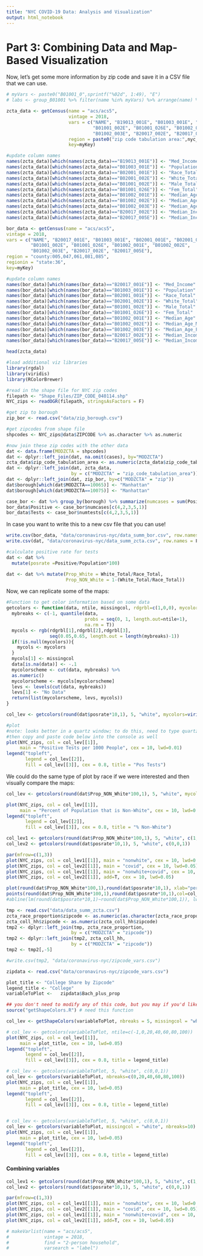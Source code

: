 ```yaml
---
title: "NYC COVID-19 Data: Analysis and Visualization"
output: html_notebook
---
```


# Part 3: Combining Data and Map-Based Visualization

Now, let's get some more information by zip code and save it in a CSV file that we can use.  
```r
# myVars <- paste0("B01001_0",sprintf("%02d", 1:49), "E")
# labs <- group_B01001 %>% filter(name %in% myVars) %>% arrange(name) %>% select(name,label)

zcta_data <- getCensus(name = "acs/acs5",
                       vintage = 2018,
                       vars = c("NAME", "B19013_001E", "B01003_001E", "B02001_001E", "B02001_002E",
                                "B01001_002E", "B01001_026E", "B01002_001E", "B01002_002E",
                                "B01002_003E", "B20017_002E", "B20017_005E"),
                       region = paste0("zip code tabulation area:",nyc_zipcode_string),
                       key=myKey)

#update column names
names(zcta_data)[which(names(zcta_data)=="B19013_001E")] <- "Med_Income"
names(zcta_data)[which(names(zcta_data)=="B01003_001E")] <- "Population"
names(zcta_data)[which(names(zcta_data)=="B02001_001E")] <- "Race_Total"
names(zcta_data)[which(names(zcta_data)=="B02001_002E")] <- "White_Total"
names(zcta_data)[which(names(zcta_data)=="B01001_002E")] <- "Male_Total"
names(zcta_data)[which(names(zcta_data)=="B01001_026E")] <- "Fem_Total"
names(zcta_data)[which(names(zcta_data)=="B01002_001E")] <- "Median_Age"
names(zcta_data)[which(names(zcta_data)=="B01002_002E")] <- "Median_Age_Male"
names(zcta_data)[which(names(zcta_data)=="B01002_003E")] <- "Median_Age_Fem"
names(zcta_data)[which(names(zcta_data)=="B20017_002E")] <- "Median_Income_Male"
names(zcta_data)[which(names(zcta_data)=="B20017_005E")] <- "Median_Income_Fem"
```

```r
bor_data <- getCensus(name = "acs/acs5",
vintage = 2018,
vars = c("NAME", "B20017_001E", "B01003_001E", "B02001_001E", "B02001_002E",
         "B01001_002E", "B01001_026E", "B01002_001E", "B01002_002E",
         "B01002_003E", "B20017_002E", "B20017_005E"),
region = "county:005,047,061,081,085",
regionin = "state:36",
key=myKey)

#update column names
names(bor_data)[which(names(bor_data)=="B20017_001E")] <- "Med_Income"
names(bor_data)[which(names(bor_data)=="B01003_001E")] <- "Population"
names(bor_data)[which(names(bor_data)=="B02001_001E")] <- "Race_Total"
names(bor_data)[which(names(bor_data)=="B02001_002E")] <- "White_Total"
names(bor_data)[which(names(bor_data)=="B01001_002E")] <- "Male_Total"
names(bor_data)[which(names(bor_data)=="B01001_026E")] <- "Fem_Total"
names(bor_data)[which(names(bor_data)=="B01002_001E")] <- "Median_Age"
names(bor_data)[which(names(bor_data)=="B01002_002E")] <- "Median_Age_Male"
names(bor_data)[which(names(bor_data)=="B01002_003E")] <- "Median_Age_Fem"
names(bor_data)[which(names(bor_data)=="B20017_002E")] <- "Median_Income_Male"
names(bor_data)[which(names(bor_data)=="B20017_005E")] <- "Median_Income_Fem"
```


```r
head(zcta_data)
```
   
   
```r
#load additional viz libraries
library(rgdal)
library(viridis)
library(RColorBrewer)
```
   
```r
#read in the shape file for NYC zip codes
filepath <- "Shape_Files/ZIP_CODE_040114.shp"
NYC_zips <- readOGR(filepath, stringsAsFactors = F)

#get zip to borough
zip_bor <- read.csv("data/zip_borough.csv")

#get zipcodes from shape file
shpcodes <- NYC_zips@data$ZIPCODE %>% as.character %>% as.numeric

#now join these zip codes with the other data
dat <- data.frame(MODZCTA = shpcodes)
dat <- dplyr::left_join(dat, na.omit(cases), by="MODZCTA")
zcta_data$zip_code_tabulation_area <- as.numeric(zcta_data$zip_code_tabulation_area)
dat <- dplyr::left_join(dat, zcta_data, 
                        by = c("MODZCTA" = "zip_code_tabulation_area"))
dat <- dplyr::left_join(dat, zip_bor, by=c("MODZCTA" = "zip"))
dat$borough[which(dat$MODZCTA==10065)] <- "Manhattan"
dat$borough[which(dat$MODZCTA==10075)] <- "Manhattan"

case_bor <- dat %>% group_by(borough) %>% summarize(numcases = sum(Positive, na.rm=T), numtests = sum(Total, na.rm=T))
bor_data$Positive <- case_bor$numcases[c(4,2,3,5,1)]
bor_data$Tests <- case_bor$numtests[c(4,2,3,5,1)]
```
  
In case you want to write this to a new csv file that you can use!
```r
write.csv(bor_data, "data/coronavirus-nyc/data_summ_bor.csv", row.names = F)
write.csv(dat, "data/coronavirus-nyc/data_summ_zcta.csv", row.names = F)
```
  
```r
#calculate positive rate for tests
dat <- dat %>% 
  mutate(posrate =Positive/Population*100)

dat <- dat %>% mutate(Prop_White = White_Total/Race_Total,
                      Prop_NON_White = 1-(White_Total/Race_Total)) 
```
  
Now, we can replicate some of the maps:  
```r
#Function to get color information based on some data
getcolors <- function(data, ntile, missingcol, rdgrbl=c(1,0,0), mycolors=NULL){
  mybreaks <- c(-1, quantile(data, 
                             probs = seq(0, 1, length.out=ntile+1), 
                             na.rm = T))
  mycols <- rgb(rdgrbl[1],rdgrbl[2],rdgrbl[3], 
                seq(0.05,0.65, length.out = length(mybreaks)-1))
  if(!is.null(mycolors)){
    mycols <- mycolors
  }
  mycols[1] <- missingcol
  data[is.na(data)] <- -.1
  mycolorscheme <- cut(data, mybreaks) %>%
  as.numeric()
  mycolorscheme <- mycols[mycolorscheme]
  levs <- levels(cut(data, mybreaks))
  levs[1] <- "No Data"
  return(list(mycolorscheme, levs, mycols))
}

col_lev <- getcolors(round(dat$posrate*10,1), 5, "white", mycolors=viridis(6))

#plot
#note: looks better in a quartz window; to do this, need to type quartz() into console:
#then copy and paste code below into the console as well
plot(NYC_zips, col = col_lev[[1]], 
     main = "Positive Tests per 1000 People", cex = 10, lwd=0.01)
legend("topleft", 
       legend = col_lev[[2]], 
       fill = col_lev[[3]], cex = 0.8, title = "Pos Tests")
```
   
We could do the same type of plot by race if we were interested and then visually compare the maps:    
```r
col_lev <- getcolors(round(dat$Prop_NON_White*100,1), 5, "white", mycolors=viridis(6))

plot(NYC_zips, col = col_lev[[1]], 
     main = "Percent of Population that is Non-White", cex = 10, lwd=0.01)
legend("topleft", 
       legend = col_lev[[2]], 
       fill = col_lev[[3]], cex = 0.8, title = "% Non-White")
```

```r
col_lev1 <- getcolors(round(dat$Prop_NON_White*100,1), 5, "white", c(1,0,0))
col_lev2 <- getcolors(round(dat$posrate*10,1), 5, "white", c(0,0,1))

par(mfrow=c(1,3))
plot(NYC_zips, col = col_lev1[[1]], main = "nonwhite", cex = 10, lwd=0.05)
plot(NYC_zips, col = col_lev2[[1]], main = "covid", cex = 10, lwd=0.05)
plot(NYC_zips, col = col_lev1[[1]], main = "nonwhite+covid", cex = 10, lwd=0.05)
plot(NYC_zips, col = col_lev2[[1]], add=T, cex = 10, lwd=0.05)

```
    
```r
plot(round(dat$Prop_NON_White*100,1),round(dat$posrate*10,1), xlab="percent non-white", ylab="pos cases per 1000 ppl", col=col_lev1[[1]], pch=16)
points(round(dat$Prop_NON_White*100,1),round(dat$posrate*10,1),col=col_lev2[[1]], pch=16)
#abline(lm(round(dat$posrate*10,1)~round(dat$Prop_NON_White*100,1)), lwd=2)
```


```r

tmp <- read.csv("data/data_summ_zcta.csv")
zcta_race_proportion$zipcode <- as.numeric(as.character(zcta_race_proportion$zipcode))
zcta_coll_hh$zipcode <- as.numeric(zcta_coll_hh$zipcode)
tmp2 <- dplyr::left_join(tmp, zcta_race_proportion, 
                        by = c("MODZCTA" = "zipcode"))
tmp2 <- dplyr::left_join(tmp2, zcta_coll_hh, 
                        by = c("MODZCTA" = "zipcode"))
tmp2 <- tmp2[,-5]

#write.csv(tmp2, "data/coronavirus-nyc/zipcode_vars.csv")

zipdata <- read.csv("data/coronavirus-nyc/zipcode_vars.csv")
```


```r

plot_title <- "College Share by Zipcode"
legend_title <- "College"
variableToPlot <-   zipdata$Bach_plus_prop

## you don't need to modify any of this code, but you may if you'd like    
source("getShapeColors.R") # need this function

col_lev <- getShapeColors(variableToPlot, nbreaks = 5, missingcol = "white", c(0,0,1))

# col_lev <- getcolors(variableToPlot, ntile=c(-1,0,20,40,60,80,100))
plot(NYC_zips, col = col_lev[[1]], 
     main = plot_title, cex = 10, lwd=0.05)
legend("topleft", 
       legend = col_lev[[2]], 
       fill = col_lev[[3]], cex = 0.8, title = legend_title)

# col_lev <- getcolors(variableToPlot, 5, "white", c(0,0,1))
col_lev <- getcolors(variableToPlot, nbreaks=c(0,20,40,60,80,100))
plot(NYC_zips, col = col_lev[[1]], 
     main = plot_title, cex = 10, lwd=0.05)
legend("topleft", 
       legend = col_lev[[2]], 
       fill = col_lev[[3]], cex = 0.8, title = legend_title)


# col_lev <- getcolors(variableToPlot, 5, "white", c(0,0,1))
col_lev <- getcolors(variableToPlot, missingcol = "white", nbreaks=10)
plot(NYC_zips, col = col_lev[[1]], 
     main = plot_title, cex = 10, lwd=0.05)
legend("topleft", 
       legend = col_lev[[2]], 
       fill = col_lev[[3]], cex = 0.8, title = legend_title)

```


#### Combining variables

```r
col_lev1 <- getcolors(round(dat$Prop_NON_White*100,1), 5, "white", c(1,0,0))
col_lev2 <- getcolors(round(dat$posrate*10,1), 5, "white", c(0,0,1))

par(mfrow=c(1,3))
plot(NYC_zips, col = col_lev1[[1]], main = "nonwhite", cex = 10, lwd=0.05)
plot(NYC_zips, col = col_lev2[[1]], main = "covid", cex = 10, lwd=0.05)
plot(NYC_zips, col = col_lev1[[1]], main = "nonwhite+covid", cex = 10, lwd=0.05)
plot(NYC_zips, col = col_lev2[[1]], add=T, cex = 10, lwd=0.05)

```








```r
# makeVarlist(name = "acs/acs5",
#             vintage = 2018,
#             find = "2-person household",
#             varsearch = "label")
                      
```
